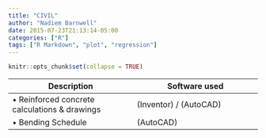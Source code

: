 ```yaml
---
title: "CIVIL"
author: "Nadiem Barnwell"
date: 2015-07-23T21:13:14-05:00
categories: ["R"]
tags: ["R Markdown", "plot", "regression"]
---
```


```r
knitr::opts_chunk$set(collapse = TRUE)
```

|                  Description                 |						Software used | 
|               --------------                 |         --------------   |   
| •	Reinforced concrete calculations & drawings	     |			(Inventor) / (AutoCAD) |
| •	Bending Schedule	     |			(AutoCAD) |